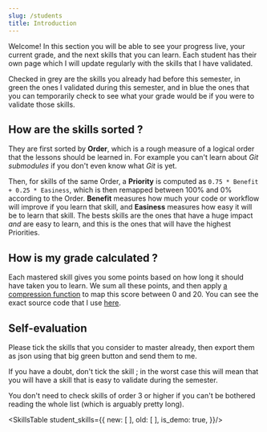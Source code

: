 ---
slug: /students
title: Introduction
---

Welcome! In this section you will be able to see your progress live, your current grade, and the next skills that you can learn. Each student has their own page which I will update regularly with the skills that I have validated.

Checked in grey are the skills you already had before this semester, in green the ones I validated during this semester, and in blue the ones that you can temporarily check to see what your grade would be if you were to validate those skills.

## How are the skills sorted ?

They are first sorted by **Order**, which is a rough measure of a logical order that the lessons should be learned in. For example you can't learn about *Git submodules* if you don't even know what *Git* is yet.

Then, for skills of the same Order, a **Priority** is computed as `0.75 * Benefit + 0.25 * Easiness`, which is then remapped between 100% and 0% according to the Order. **Benefit** measures how much your code or workflow will improve if you learn that skill, and **Easiness** measures how easy it will be to learn that skill. The bests skills are the ones that have a huge impact *and* are easy to learn, and this is the ones that will have the highest Priorities.

## How is my grade calculated ?

Each mastered skill gives you some points based on how long it should have taken you to learn. We sum all these points, and then apply [a compression function](https://www.desmos.com/calculator/6gmdt6tfmf) to map this score between 0 and 20. You can see the exact source code that I use [here](https://github.com/JulesFouchy/Thoughts-on-Teaching/blob/c6947daed205fe12c865667e8f42a801df46e226/evaluation/grader.js).

## Self-evaluation

Please tick the skills that you consider to master already, then export them as json using that big green button and send them to me.

If you have a doubt, don't tick the skill ; in the worst case this will mean that you will have a skill that is easy to validate during the semester.

You don't need to check skills of order 3 or higher if you can't be bothered reading the whole list (which is arguably pretty long).

<SkillsTable student_skills={{
    new: [
    ],
    old: [
    ],
    is_demo: true,
}}/>